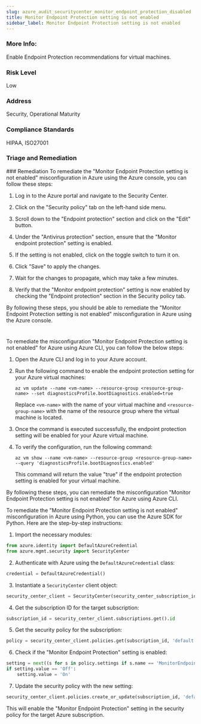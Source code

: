 ```yaml
---
slug: azure_audit_securitycenter_monitor_endpoint_protection_disabled
title: Monitor Endpoint Protection setting is not enabled
sidebar_label: Monitor Endpoint Protection setting is not enabled
---
```


### More Info:

Enable Endpoint Protection recommendations for virtual machines.

### Risk Level

Low

### Address

Security, Operational Maturity

### Compliance Standards

HIPAA, ISO27001

### Triage and Remediation
<Tabs>
<Tab title='Remediation'>
### Remediation

<AccordionGroup>
<Accordion title='Using Console' defaultOpen='true'>
To remediate the "Monitor Endpoint Protection setting is not enabled" misconfiguration in Azure using the Azure console, you can follow these steps:

1. Log in to the Azure portal and navigate to the Security Center.

2. Click on the "Security policy" tab on the left-hand side menu.

3. Scroll down to the "Endpoint protection" section and click on the "Edit" button.

4. Under the "Antivirus protection" section, ensure that the "Monitor endpoint protection" setting is enabled.

5. If the setting is not enabled, click on the toggle switch to turn it on.

6. Click "Save" to apply the changes.

7. Wait for the changes to propagate, which may take a few minutes.

8. Verify that the "Monitor endpoint protection" setting is now enabled by checking the "Endpoint protection" section in the Security policy tab.

By following these steps, you should be able to remediate the "Monitor Endpoint Protection setting is not enabled" misconfiguration in Azure using the Azure console.

#
</Accordion>

<Accordion title='Using CLI'>
To remediate the misconfiguration "Monitor Endpoint Protection setting is not enabled" for Azure using Azure CLI, you can follow the below steps:

1. Open the Azure CLI and log in to your Azure account.

2. Run the following command to enable the endpoint protection setting for your Azure virtual machines:

   ```
   az vm update --name <vm-name> --resource-group <resource-group-name> --set diagnosticsProfile.bootDiagnostics.enabled=true
   ```

   Replace `<vm-name>` with the name of your virtual machine and `<resource-group-name>` with the name of the resource group where the virtual machine is located.

3. Once the command is executed successfully, the endpoint protection setting will be enabled for your Azure virtual machine.

4. To verify the configuration, run the following command:

   ```
   az vm show --name <vm-name> --resource-group <resource-group-name> --query 'diagnosticsProfile.bootDiagnostics.enabled'
   ```

   This command will return the value "true" if the endpoint protection setting is enabled for your virtual machine.

By following these steps, you can remediate the misconfiguration "Monitor Endpoint Protection setting is not enabled" for Azure using Azure CLI.
</Accordion>

<Accordion title='Using Python'>
To remediate the "Monitor Endpoint Protection setting is not enabled" misconfiguration in Azure using Python, you can use the Azure SDK for Python. Here are the step-by-step instructions:

1. Import the necessary modules:

```python
from azure.identity import DefaultAzureCredential
from azure.mgmt.security import SecurityCenter
```

2. Authenticate with Azure using the `DefaultAzureCredential` class:

```python
credential = DefaultAzureCredential()
```

3. Instantiate a `SecurityCenter` client object:

```python
security_center_client = SecurityCenter(security_center_subscription_id, credential)
```

4. Get the subscription ID for the target subscription:

```python
subscription_id = security_center_client.subscriptions.get().id
```

5. Get the security policy for the subscription:

```python
policy = security_center_client.policies.get(subscription_id, 'default')
```

6. Check if the "Monitor Endpoint Protection" setting is enabled:

```python
setting = next((s for s in policy.settings if s.name == 'MonitorEndpointProtection'), None)
if setting.value == 'Off':
    setting.value = 'On'
```

7. Update the security policy with the new setting:

```python
security_center_client.policies.create_or_update(subscription_id, 'default', policy)
```

This will enable the "Monitor Endpoint Protection" setting in the security policy for the target Azure subscription.
</Accordion>

</AccordionGroup>
</Tab>
</Tabs>

